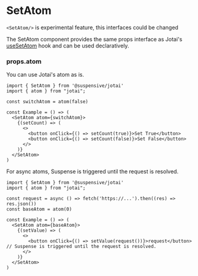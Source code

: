 
# SetAtom

<Callout type='experimental'>

`<SetAtom/>` is experimental feature, this interfaces could be changed

</Callout>

The SetAtom component provides the same props interface as Jotai's [useSetAtom](https://jotai.org/docs/core/use-atom#usesetatom) hook and can be used declaratively.

### props.atom

You can use Jotai's atom as is.

```tsx /SetAtom/
import { SetAtom } from '@suspensive/jotai'
import { atom } from "jotai";

const switchAtom = atom(false)

const Example = () => (
  <SetAtom atom={switchAtom}>
    {(setCount) => (
      <>
        <button onClick={() => setCount(true)}>Set True</button>
        <button onClick={() => setCount(false)}>Set False</button>
      </>
    )}
  </SetAtom>
)
```

For async atoms, Suspense is triggered until the request is resolved.

```tsx /SetAtom/
import { SetAtom } from '@suspensive/jotai'
import { atom } from "jotai";

const request = async () => fetch('https://...').then((res) => res.json())
const baseAtom = atom(0)

const Example = () => (
  <SetAtom atom={baseAtom}>
    {(setValue) => (
      <>
        <button onClick={() => setValue(request())}>request</button> // Suspense is triggered until the request is resolved.
      </>
    )}
  </SetAtom>
)
```
